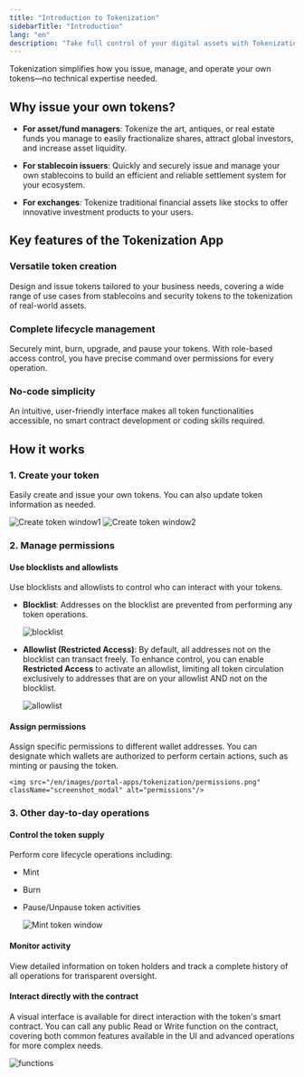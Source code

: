 ```yaml
---
title: "Introduction to Tokenization"
sidebarTitle: "Introduction"
lang: "en"
description: "Take full control of your digital assets with Tokenization. It simplifies how you issue, manage, and operate your own tokens."
---
```


Tokenization simplifies how you issue, manage, and operate your own tokens—no technical expertise needed.

## Why issue your own tokens?

- **For asset/fund managers**: Tokenize the art, antiques, or real estate funds you manage to easily fractionalize shares, attract global investors, and increase asset liquidity.

- **For stablecoin issuers**: Quickly and securely issue and manage your own stablecoins to build an efficient and reliable settlement system for your ecosystem.

- **For exchanges**: Tokenize traditional financial assets like stocks to offer innovative investment products to your users.

## Key features of the Tokenization App

### Versatile token creation
Design and issue tokens tailored to your business needs, covering a wide range of use cases from stablecoins and security tokens to the tokenization of real-world assets.

### Complete lifecycle management
Securely mint, burn, upgrade, and pause your tokens. With role-based access control, you have precise command over permissions for every operation.

### No-code simplicity
An intuitive, user-friendly interface makes all token functionalities accessible, no smart contract development or coding skills required.

## How it works

### 1. Create your token
Easily create and issue your own tokens. You can also update token information as needed.

<img src="/en/images/portal-apps/tokenization/create-token1.png" className="screenshot_modal" alt="Create token window1"/>

<img src="/en/images/portal-apps/tokenization/create-token2.png" className="screenshot_modal" alt="Create token window2"/>

### 2. Manage permissions

#### Use blocklists and allowlists
Use blocklists and allowlists to control who can interact with your tokens.
- **Blocklist**: Addresses on the blocklist are prevented from performing any token operations.

    <img src="/en/images/portal-apps/tokenization/blocklist.png" className="screenshot_modal" alt="blocklist"/>

- **Allowlist (Restricted Access)**: By default, all addresses not on the blocklist can transact freely. To enhance control, you can enable **Restricted Access** to activate an allowlist, limiting all token circulation exclusively to addresses that are on your allowlist AND not on the blocklist.

    <img src="/en/images/portal-apps/tokenization/allowlist.png" className="screenshot_modal" alt="allowlist"/>

#### Assign permissions
Assign specific permissions to different wallet addresses. You can designate which wallets are authorized to perform certain actions, such as minting or pausing the token.

    <img src="/en/images/portal-apps/tokenization/permissions.png" className="screenshot_modal" alt="permissions"/>

### 3. Other day-to-day operations

#### Control the token supply
Perform core lifecycle operations including:
- Mint
- Burn
- Pause/Unpause token activities

    <img src="/en/images/portal-apps/tokenization/mint.png" className="screenshot_modal" alt="Mint token window"/>

#### Monitor activity
View detailed information on token holders and track a complete history of all operations for transparent oversight.

#### Interact directly with the contract
A visual interface is available for direct interaction with the token's smart contract. You can call any public Read or Write function on the contract, covering both common features available in the UI and advanced operations for more complex needs.

<img src="/en/images/portal-apps/tokenization/functions.png" className="screenshot_modal" alt="functions"/>
